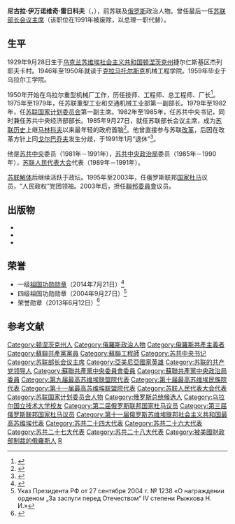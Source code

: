 {{Infobox officeholder
| name = 尼古拉·雷日科夫
| native_name = Николай Рыжков
| image = 2019 Nikolay Ryzhkov.jpg
| caption = 攝於2019年
| citizenship = {{URS}}（1929—1991）<br />{{RUS}}（1991—  ）
| office = {{RUS}}[[聯邦委員會_(俄羅斯)|聯邦委員會]]议员
| term_start = 2003年9月17日
| term_end = 
| constituency = [[别尔哥罗德州|别尔哥罗德州]]
| office2 = {{RUS}}[[国家杜马|国家杜马]]议员
| term_start2 = 1995年12月17日
| term_end2 = 2003年9月17日
| constituency2 = 别尔哥罗德州
| office4 = {{USSR}}[[苏联部长会议主席|部長會議主席]]
| term_start4 = 1985年9月27日
| term_end4 = 1991年1月14日
| president4 = [[米哈伊尔·谢尔盖耶维奇·戈尔巴乔夫|米哈伊尔·谢尔盖耶维奇·戈尔巴乔夫]]
| predecessor4 = [[尼古拉·亚历山德罗维奇·吉洪诺夫|尼古拉·亚历山德罗维奇·吉洪诺夫]]
| successor4 = [[瓦连京·谢尔盖耶维奇·帕夫洛夫|瓦连京·谢尔盖耶维奇·帕夫洛夫]]（总理）
| office5 = [[苏共中央政治局|苏共中央政治局]]委员
| term_start5 = 1985年4月23日
| term_end5 = 1990年7月14日
| office6 = [[苏共中央书记处|苏共中央书记处]]书记
| term_start6 = 1982年11月22日
| term_end6 = 1985年10月15日
| birth_name = 
| birth_date = {{Birth date and age|1929|9|28|df=y}}
| birth_place = {{USSR}}[[乌克兰苏维埃社会主义共和国|乌克兰苏维埃社会主义共和国]][[托列茨克|托列茨克]]
| death_date = 
| death_place = 
| spouse = 柳德米拉·雷日科娃
| children = 玛丽娜
| party = {{NONP}}
| awards = {{{!}}
{{!}}{{俄罗斯联邦劳动英雄}}
{{!}}}
{{{!}}
{{!}}{{一级祖国功勋勋章}}{{!!}}{{四级祖国功勋勋章}}
{{!}}}
{{{!}}
{{!}}{{荣誉勋章 (俄罗斯联邦)}}{{!!}}{{列宁勋章}}{{!!}}{{列宁勋章}}{{!!}}{{十月革命勋章}}
{{!}}-
{{!}}{{一级卫国战争勋章}}{{!!}}{{劳动红旗勋章}}{{!!}}{{劳动红旗勋章}}{{!!}}{{纪念列宁诞辰一百周年奖章}}
{{!}}-
{{!}}{{二级友谊勋章 (哈萨克斯坦)}}
{{!}}}
{{{!}}
{{!}}{{苏联国家奖}}{{!!}}{{苏联国家奖}}
{{!}}}
}}
'''尼古拉·伊万诺维奇·雷日科夫'''（{{lang-ru|Николай Иванович Рыжков}}，{{bd|1929年|9月28日||catIdx=Ryzhkov}}），前苏联及[[俄罗斯|俄罗斯]]政治人物。曾任最后一任[[苏联部长会议主席|苏联部长会议主席]]（该职位在1991年被废除，以总理一职代替）。

==生平==
1929年9月28日生于[[乌克兰苏维埃社会主义共和国|乌克兰苏维埃社会主义共和国]][[顿涅茨克州|顿涅茨克州]]捷尔仁斯基区杰列耶夫卡村。1946年至1950年就读于[[克拉马托尔斯克|克拉马托尔斯克]]机械工程学院。1959年毕业于乌拉尔工学院。

1950年开始在乌拉尔重型机械厂工作，历任技师、工程师、总工程师、厂长<ref>{{cite web |title=尼古拉·伊万诺维奇·雷日科夫 |url=http://www.xinhuanet.com/publish/2019-08/08/c_1210233605.htm |publisher=新华出版社 |date=2019-08-08 |access-date=2020-10-13 |archive-date=2020-08-14 |archive-url=https://web.archive.org/web/20200814093419/http://www.xinhuanet.com/publish/2019-08/08/c_1210233605.htm |dead-url=no }}</ref>。1975年至1979年，任苏联重型工业和交通机械工业部第一副部长。1979年至1982年，任[[苏联国家计划委员会|苏联国家计划委员会]]第一副主席。1982年至1985年，任苏共中央书记，同时兼任苏共中央经济部部长。1985年9月27日，就任苏联部长会议主席，成为[[苏联历史|苏联历史]]上继[[格奥尔基·马克西米连诺维奇·马林科夫|马林科夫]]以来最年轻的政府首脑<ref>{{cite journal |author=温训臣 |title=苏联新任部长会议主席——尼·伊·雷日科夫 |journal=俄罗斯东欧中亚研究 |date=1985 |issue=6 |page=67 |issn=1671-8461}}</ref>。他曾直接参与苏联[[改革重组|改革]]，后因在改革方针上同[[米哈伊尔·谢尔盖耶维奇·戈尔巴乔夫|戈尔巴乔夫]]发生分歧，于1991年1月“退休”<ref>{{cite book |author1=雷日科夫 |translator=王攀 |title=大动荡的十年 |date=2006 |publisher=[[中央编译出版社|中央编译出版社]] |isbn=9787801092472}}</ref>。

他是[[苏共中央|苏共中央]]委员（1981年－1991年），[[苏共中央政治局|苏共中央政治局]]委员（1985年－1990年），[[苏联人民代表大会|苏联人民代表大会]]代表（1989年－1991年）。

[[苏联解体|苏联解体]]后继续活跃于政坛。1995年至2003年，任俄罗斯联邦[[国家杜马|国家杜马]]议员，“人民政权”党团领袖。2003年后，担任[[聯邦委員會_(俄羅斯)|聯邦委員會]]议员。

==出版物==
*{{cite book |author=雷日科夫 |translator=高洪山等 |title=背叛的历史: 苏联改革秘录 |date=1993 |publisher=[[吉林人民出版社|吉林人民出版社]] |isbn=9787206016684}}
*{{cite book |author=雷日科夫 |translator=王攀 |title=大动荡的十年 |date=2006 |publisher=[[中央编译出版社|中央编译出版社]] |isbn=9787801092472}}
*{{cite book |author=雷日科夫 |translator=徐昌翰 |title=大国悲剧: 苏联解体的前因后果 |date=2008 |publisher=[[新华出版社|新华出版社]] |isbn=9787501182336}}

==荣誉==
*一级[[祖国功勋勋章|祖国功勋勋章]]（2014年7月21日）<ref>{{Cite web |url=http://pravo.gov.ru:8080/Document/View/0001201407220055 |title=Указ Президента Российской Федерации от 21 июля 2014 г. № 518 «О награждении орденом „За заслуги перед Отечеством“ I степени Рыжкова Н. И.» |access-date=2019-06-27 |archive-url=https://web.archive.org/web/20160304211619/http://pravo.gov.ru:8080/Document/View/0001201407220055 |archive-date=2016-03-04 |dead-url=yes }}</ref>
*四级祖国功勋勋章（2004年9月27日）<ref>Указ Президента РФ от 27 сентября 2004 г. № 1238 «О награждении орденом „За заслуги перед Отечеством“ IV степени Рыжкова Н. И.»</ref>
*荣誉勋章（2013年6月12日）<ref>{{Cite web |url=http://pravo.gov.ru:8080/page.aspx?47593# |title=Указ Президента Российской Федерации от 12 июня 2013 года № 557 «О награждении государственными наградами Российской Федерации» |accessdate=2013-06-13 |archiveurl=https://web.archive.org/web/20131019123402/http://pravo.gov.ru:8080/page.aspx?47593# |archivedate=2013-10-19 |dead-url=yes}}</ref>
==参考文献==
{{reflist}}
{{苏联总理}}
{{冷戰相關人物}}
{{Authority control}}
{{DEFAULTSORT:Ryzhkov, Nikolay Ivanovich}}
[[Category:顿涅茨克州人|Category:顿涅茨克州人]]
[[Category:俄羅斯政治人物|Category:俄羅斯政治人物]]
[[Category:俄羅斯共產主義者|Category:俄羅斯共產主義者]]
[[Category:蘇聯共產黨黨員|Category:蘇聯共產黨黨員]]
[[Category:蘇聯工程師|Category:蘇聯工程師]]
[[Category:苏共中央书记|Category:苏共中央书记]]
[[Category:苏联部长会议主席|Category:苏联部长会议主席]]
[[Category:亞美尼亞國家英雄|Category:亞美尼亞國家英雄]]
[[Category:苏联的共产党领导人|Category:苏联的共产党领导人]]
[[Category:蘇聯共產黨中央委員會委員|Category:蘇聯共產黨中央委員會委員]]
[[Category:蘇聯共產黨中央政治局委員|Category:蘇聯共產黨中央政治局委員]]
[[Category:第九届最高苏维埃联盟院代表|Category:第九届最高苏维埃联盟院代表]]
[[Category:第十届最高苏维埃民族院代表|Category:第十届最高苏维埃民族院代表]]
[[Category:第十一届最高苏维埃联盟院代表|Category:第十一届最高苏维埃联盟院代表]]
[[Category:苏联人民代表大会代表|Category:苏联人民代表大会代表]]
[[Category:苏联国家计划委员会人物|Category:苏联国家计划委员会人物]]
[[Category:俄罗斯总统候选人|Category:俄罗斯总统候选人]]
[[Category:乌拉尔国立技术大学校友|Category:乌拉尔国立技术大学校友]]
[[Category:第二届俄罗斯联邦国家杜马议员|Category:第二届俄罗斯联邦国家杜马议员]]
[[Category:第三届俄罗斯联邦国家杜马议员|Category:第三届俄罗斯联邦国家杜马议员]]
[[Category:第十一届俄罗斯苏维埃联邦社会主义共和国最高苏维埃代表|Category:第十一届俄罗斯苏维埃联邦社会主义共和国最高苏维埃代表]]
[[Category:苏共二十四大代表|Category:苏共二十四大代表]]
[[Category:苏共二十六大代表|Category:苏共二十六大代表]]
[[Category:苏共二十七大代表|Category:苏共二十七大代表]]
[[Category:苏共二十八大代表|Category:苏共二十八大代表]]
[[Category:被美國財政部制裁的俄羅斯人|Category:被美國財政部制裁的俄羅斯人]]
[[Category:被歐盟制裁的俄羅斯人|R]]
